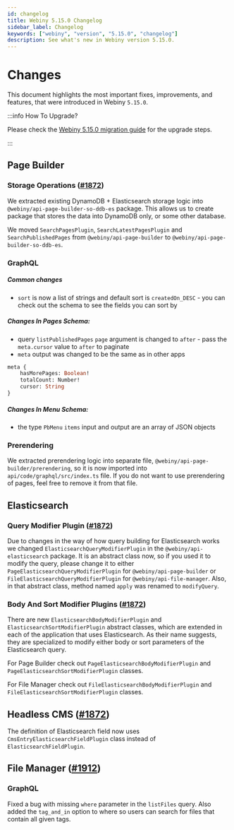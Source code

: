 ```yaml
---
id: changelog
title: Webiny 5.15.0 Changelog
sidebar_label: Changelog
keywords: ["webiny", "version", "5.15.0", "changelog"]
description: See what's new in Webiny version 5.15.0.
---
```


# Changes

This document highlights the most important fixes, improvements, and features, that were introduced in Webiny `5.15.0`.

:::info How To Upgrade?

Please check the [Webiny 5.15.0 migration guide](/docs/release-notes/5.15.0/upgrade-guide) for the upgrade steps.

:::

## Page Builder

### Storage Operations ([#1872](https://github.com/webiny/webiny-js/pull/1872))

We extracted existing DynamoDB + Elasticsearch storage logic into `@webiny/api-page-builder-so-ddb-es` package.
This allows us to create package that stores the data into DynamoDB only, or some other database.

We moved `SearchPagesPlugin`, `SearchLatestPagesPlugin` and `SearchPublishedPages` from `@webiny/api-page-builder` to `@webiny/api-page-builder-so-ddb-es`.

### GraphQL
##### Common changes
* `sort` is now a list of strings and default sort is `createdOn_DESC` - you can check out the schema to see the fields you can sort by

##### Changes In Pages Schema:
* query `listPublishedPages` `page` argument is changed to `after` - pass the `meta.cursor` value to `after` to paginate
* `meta` output was changed to be the same as in other apps
```graphql
meta {
	hasMorePages: Boolean!
	totalCount: Number!
	cursor: String
}

```
##### Changes In Menu Schema:
* the type `PbMenu` `items` input and output are an array of JSON objects


### Prerendering
We extracted prerendering logic into separate file, `@webiny/api-page-builder/prerendering`, so it is now imported into `api/code/graphql/src/index.ts` file. If you do not want to use prerendering of pages, feel free to remove it from that file.


## Elasticsearch

### Query Modifier Plugin ([#1872](https://github.com/webiny/webiny-js/pull/1872))
Due to changes in the way of how query building for Elasticsearch works we changed `ElasticsearchQueryModifierPlugin` in the `@webiny/api-elasticsearch` package.
It is an abstract class now, so if you used it to modify the query, please change it to either `PageElasticsearchQueryModifierPlugin` for `@webiny/api-page-builder` or `FileElasticsearchQueryModifierPlugin` for `@webiny/api-file-manager`.
Also, in that abstract class, method named `apply` was renamed to `modifyQuery`.

### Body And Sort Modifier Plugins ([#1872](https://github.com/webiny/webiny-js/pull/1872))

There are new `ElasticsearchBodyModifierPlugin` and `ElasticsearchSortModifierPlugin` abstract classes, which are extended in each of the application that uses Elasticsearch. As their name suggests, they are specialized to modify either body or sort parameters of the Elasticsearch query.

For Page Builder check out `PageElasticsearchBodyModifierPlugin` and `PageElasticsearchSortModifierPlugin` classes.

For File Manager check out  `FileElasticsearchBodyModifierPlugin` and `FileElasticsearchSortModifierPlugin` classes.


## Headless CMS ([#1872](https://github.com/webiny/webiny-js/pull/1872))

The definition of Elasticsearch field now uses `CmsEntryElasticsearchFieldPlugin` class instead of `ElasticsearchFieldPlugin`.


## File Manager ([#1912](https://github.com/webiny/webiny-js/pull/1912))

### GraphQL
Fixed a bug with missing `where` parameter in the `listFiles` query. Also added the `tag_and_in` option to where so users can search for files that contain all given tags.